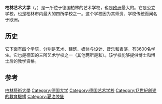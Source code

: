 {{Infobox University
|name            =柏林艺术大学
|native_name     =Universität der Künste Berlin
|latin_name      =
|image_name      =Berlin UdK Fasanenstraße.jpg|200px
|image_caption   =
|motto           =
|established     =1696/1869/1875<br />1966/1975 
|type            =公立大学
|endowment       =EUR 70 Mio<ref name="ReferenceA">udk-berlin.de: [http://www.udk-berlin.de/sites/content/themen/universitaet/zahlen_und_fakten/index_ger.html {{de icon}} Zahlen und Fakten].</ref>
|staff           =c. 700<ref name="ReferenceA"/>
*|faculty        =
|president       =Martin Rennert
|students        =3,618<ref name="ReferenceA"/>
|undergrad       =
|postgrad        =
|doctoral        =
|profess         =845 <small>''(2007)''</small><br/>Research associates: 1,952 <small>''(2007)''</small><ref name="ReferenceA"/>
|city            =[[柏林|柏林]]
|state           =
|country         =[[德国|德国]]
|campus          =[[夏洛滕堡宫|夏洛滕堡宫]]
|colours         =
|nickname        =
|free_label      = 
|free            = 
|affiliations    =
|footnotes       =
|website         ={{URL|http://www.udk-berlin.de}}
|coor            ={{coord|52|30|32|N|13|19|37|E|region:DE-BE_type:edu|display=title}}
}}
'''柏林艺术大学'''（{{lang|de|Universität der Künste Berlin, UdK}}，{{lang|en|Berlin University of the Arts}}）是一所位于德国柏林的艺术学校，也是[[欧洲|欧洲]]最大的{{le|艺术学校|art school}}。它是公立学校，也是柏林市内最大的四所学校之一。这个学校因为其师资、学校传统而闻名于欧洲。

==历史==
它下面有四个学院，分别是艺术、建筑、媒体与设计、音乐和表演，有3600名学生。它也是德国的三所艺术学校之一（其他两所是{{le|不莱梅艺术大学|University of the Arts Bremen}}和{{le|富克旺艺术大学|Folkwang University of the Arts}}）。该学校能够提供博士和博士后的教学资格。

==参考==
{{reflist}}
{{Authority control}}
{{大学小作品}}

[[Category:柏林藝術大學|]]
[[Category:德国大学|Category:德国大学]]
[[Category:德国艺术学校|Category:德国艺术学校]]
[[Category:17世紀創建的教育機構|Category:17世紀創建的教育機構]]
[[Category:夏洛滕堡|Category:夏洛滕堡]]